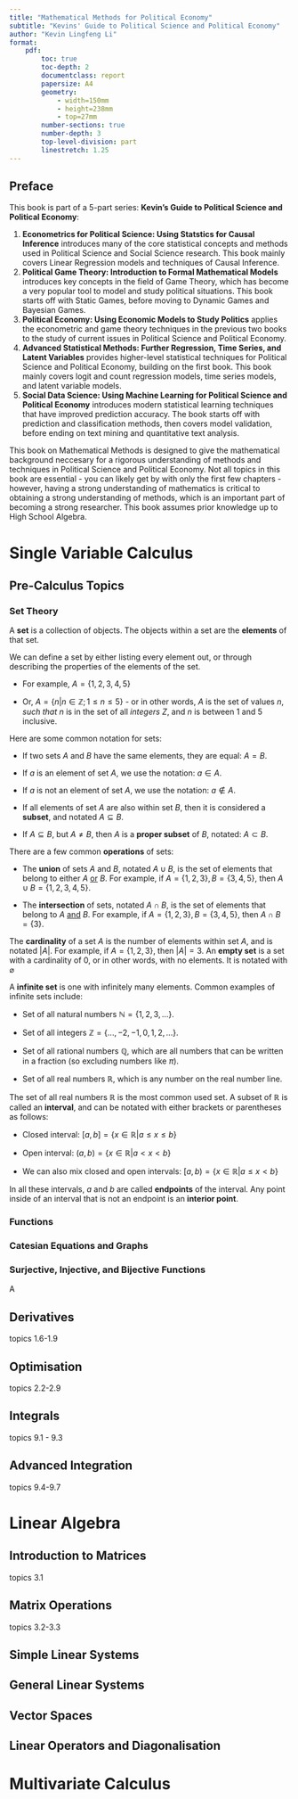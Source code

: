 ```yaml
---
title: "Mathematical Methods for Political Economy"
subtitle: "Kevins' Guide to Political Science and Political Economy"
author: "Kevin Lingfeng Li"
format:
    pdf:
        toc: true
        toc-depth: 2
        documentclass: report
        papersize: A4
        geometry:
            - width=150mm
            - height=238mm
            - top=27mm
        number-sections: true
        number-depth: 3
        top-level-division: part
        linestretch: 1.25
---
```


## Preface {.unnumbered}

This book is part of a 5-part series: **Kevin's Guide to Political Science and Political Economy**:

1.  **Econometrics for Political Science: Using Statstics for Causal Inference** introduces many of the core statistical concepts and methods used in Political Science and Social Science research. This book mainly covers Linear Regression models and techniques of Causal Inference.
2.  **Political Game Theory: Introduction to Formal Mathematical Models** introduces key concepts in the field of Game Theory, which has become a very popular tool to model and study political situations. This book starts off with Static Games, before moving to Dynamic Games and Bayesian Games.
3.  **Political Economy: Using Economic Models to Study Politics** applies the econometric and game theory techniques in the previous two books to the study of current issues in Political Science and Political Economy.
4.  **Advanced Statistical Methods: Further Regression, Time Series, and Latent Variables** provides higher-level statistical techniques for Political Science and Political Economy, building on the first book. This book mainly covers logit and count regression models, time series models, and latent variable models.
5.  **Social Data Science: Using Machine Learning for Political Science and Political Economy** introduces modern statistical learning techniques that have improved prediction accuracy. The book starts off with prediction and classification methods, then covers model validation, before ending on text mining and quantitative text analysis.

This book on Mathematical Methods is designed to give the mathematical background neccesary for a rigorous understanding of methods and techniques in Political Science and Political Economy. Not all topics in this book are essential - you can likely get by with only the first few chapters - however, having a strong understanding of mathematics is critical to obtaining a strong understanding of methods, which is an important part of becoming a strong researcher. This book assumes prior knowledge up to High School Algebra.

# Single Variable Calculus

## Pre-Calculus Topics

### Set Theory

A **set** is a collection of objects. The objects within a set are the **elements** of that set.

We can define a set by either listing every element out, or through describing the properties of the elements of the set.

-   For example, $A = \{1,2,3,4,5\}$

-   Or, $A=\{n|n \in \mathbb{Z}; 1 ≤ n ≤ 5\}$ - or in other words, $A$ is the set of values $n$, *such that* $n$ is in the set of all *integers* $Z$, and $n$ is between 1 and 5 inclusive.

Here are some common notation for sets:

-   If two sets $A$ and $B$ have the same elements, they are equal: $A = B$.

-   If $a$ is an element of set $A$, we use the notation: $a \in A$.

-   If $a$ is not an element of set $A$, we use the notation: $a \notin A$.

-   If all elements of set $A$ are also within set $B$, then it is considered a **subset**, and notated $A \subseteq B$.

-   If $A \subseteq B$, but $A ≠ B$, then $A$ is a **proper subset** of $B$, notated: $A \subset B$.

There are a few common **operations** of sets:

-   The **union** of sets $A$ and $B$, notated $A \cup B$, is the set of elements that belong to either $A$ [or]{.underline} $B$. For example, if $A = \{1,2,3\}, B = \{3,4,5\}$, then $A \cup B = \{1,2,3,4,5\}$.

-   The **intersection** of sets, notated $A \cap B$, is the set of elements that belong to $A$ [and]{.underline} $B$. For example, if $A = \{1,2,3\}, B = \{3,4,5\}$, then $A \cap B = \{3\}$.

The **cardinality** of a set $A$ is the number of elements within set $A$, and is notated $|A|$. For example, if $A = \{1,2,3\}$, then $|A| = 3$. An **empty set** is a set with a cardinality of 0, or in other words, with no elements. It is notated with $\varnothing$

A **infinite set** is one with infinitely many elements. Common examples of infinite sets include:

-   Set of all natural numbers $\mathbb{N} = \{1,2,3,...\}$.

-   Set of all integers $\mathbb{Z} = \{..., -2, -1, 0, 1, 2, ... \}$.

-   Set of all rational numbers $\mathbb{Q}$, which are all numbers that can be written in a fraction (so excluding numbers like $\pi$).

-   Set of all real numbers $\mathbb{R}$, which is any number on the real number line.

The set of all real numbers $\mathbb{R}$ is the most common used set. A subset of $\mathbb{R}$ is called an **interval**, and can be notated with either brackets or parentheses as follows:

-   Closed interval: $[a,b] = \{  x \in \mathbb{R} | a ≤ x ≤ b \}$

-   Open interval: $(a, b) = \{ x \in \mathbb{R}|a < x < b \}$

-   We can also mix closed and open intervals: $[a, b) = \{ x \in \mathbb{R}|a≤x<b\}$

In all these intervals, $a$ and $b$ are called **endpoints** of the interval. Any point inside of an interval that is not an endpoint is an **interior point**.

### Functions

### Catesian Equations and Graphs

### Surjective, Injective, and Bijective Functions

A

## Derivatives

topics 1.6-1.9

## Optimisation

topics 2.2-2.9

## Integrals

topics 9.1 - 9.3

## Advanced Integration

topics 9.4-9.7

# Linear Algebra

## Introduction to Matrices

topics 3.1

## Matrix Operations

topics 3.2-3.3

## Simple Linear Systems

## General Linear Systems

## Vector Spaces

## Linear Operators and Diagonalisation

# Multivariate Calculus